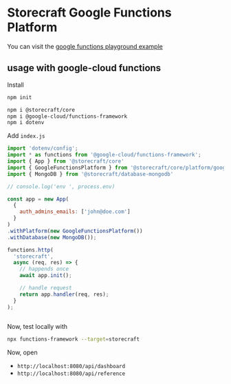 # **Storecraft** Google Functions Platform


You can visit the [google functions playground example](https://github.com/store-craft/storecraft/tree/main/packages/playground/google-functions)


## usage with google-cloud functions

Install 

```zsh
npm init

npm i @storecraft/core
npm i @google-cloud/functions-framework
npm i dotenv
```

Add `index.js`

```js
import 'dotenv/config';
import * as functions from '@google-cloud/functions-framework';
import { App } from '@storecraft/core'
import { GoogleFunctionsPlatform } from '@storecraft/core/platform/google-functions';
import { MongoDB } from '@storecraft/database-mongodb'

// console.log('env ', process.env)

const app = new App(
  {
    auth_admins_emails: ['john@doe.com']
  }
)
.withPlatform(new GoogleFunctionsPlatform())
.withDatabase(new MongoDB());

functions.http(
  'storecraft',
  async (req, res) => {
    // happends once
    await app.init();

    // handle request
    return app.handler(req, res);
  }
);
 
```

Now, test locally with
```zsh
npx functions-framework --target=storecraft
```

Now, open 
- `http://localhost:8080/api/dashboard`
- `http://localhost:8080/api/reference`

